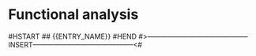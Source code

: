 # Functional analysis


#HSTART
## {{ENTRY_NAME}}
#HEND
#>--------------------------------------------INSERT--------------------------------------------<#
